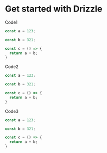 
# Get started with Drizzle

Code1

```ts filename="index.ts"
const a = 123;

const b = 321;

const c = () => {
  return a + b;
}
```

Code2

```ts
const a = 123;

const b = 321;

const c = () => {
  return a + b;
}
```

Code3

```ts
const a = 123;

const b = 321;

const c = () => {
  return a + b;
}
```